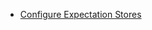 <!--

---Import---
<ExpectationStores />

---Header---
### Expectation Stores
-->
- [Configure Expectation Stores](../../../guides/setup/configuring_metadata_stores/configure_expectation_stores.md)
